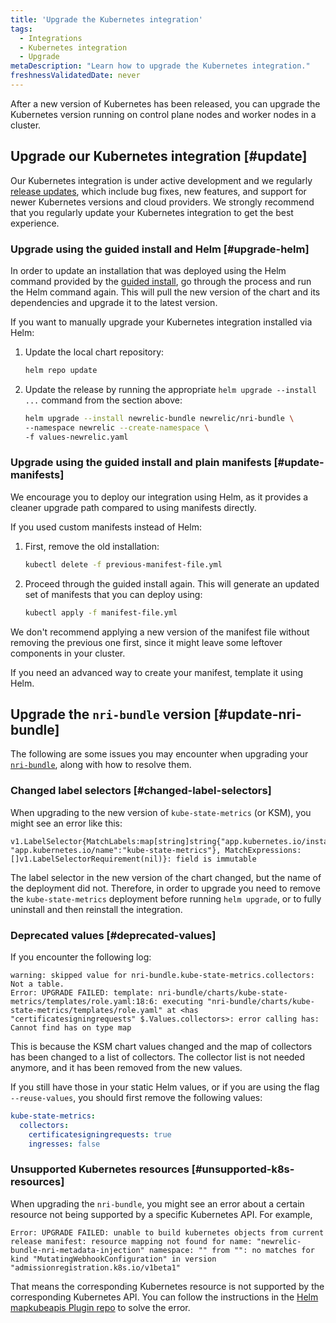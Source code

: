 ```yaml
---
title: 'Upgrade the Kubernetes integration'
tags:
  - Integrations
  - Kubernetes integration
  - Upgrade
metaDescription: "Learn how to upgrade the Kubernetes integration."
freshnessValidatedDate: never
---
```


After a new version of Kubernetes has been released, you can upgrade the Kubernetes version running on control plane nodes and worker nodes in a cluster.

## Upgrade our Kubernetes integration [#update]

Our Kubernetes integration is under active development and we regularly [release updates](/docs/release-notes/infrastructure-release-notes/kubernetes-integration-release-notes/), which include bug fixes, new features, and support for newer Kubernetes versions and cloud providers. We strongly recommend that you regularly update your Kubernetes integration to get the best experience.

### Upgrade using the guided install and Helm [#upgrade-helm]

In order to update an installation that was deployed using the Helm command provided by the [guided install](https://one.newrelic.com/nr1-core?state=51fbbd48-c8ca-ead9-bb90-af96e18d82a7), go through the process and run the Helm command again. This will pull the new version of the chart and its dependencies and upgrade it to the latest version.

If you want to manually upgrade your Kubernetes integration installed via Helm:

1. Update the local chart repository:

   ```bash
   helm repo update
   ```

2. Update the release by running the appropriate `helm upgrade --install ...` command from the section above:

   ```bash
   helm upgrade --install newrelic-bundle newrelic/nri-bundle \
   --namespace newrelic --create-namespace \
   -f values-newrelic.yaml
   ```

### Upgrade using the guided install and plain manifests [#update-manifests]

<Callout variant="tip">
  We encourage you to deploy our integration using Helm, as it provides a cleaner upgrade path compared to using manifests directly.
</Callout>

If you used custom manifests instead of Helm:

1. First, remove the old installation:

   ```bash
   kubectl delete -f previous-manifest-file.yml
   ```

2. Proceed through the guided install again. This will generate an updated set of manifests that you can deploy using:

   ```bash
   kubectl apply -f manifest-file.yml
   ```

We don't recommend applying a new version of the manifest file without removing the previous one first, since it might leave some leftover components in your cluster.

If you need an advanced way to create your manifest, template it using Helm.

## Upgrade the `nri-bundle` version [#update-nri-bundle]

The following are some issues you may encounter when upgrading your [`nri-bundle`](https://github.com/newrelic/helm-charts/blob/master/charts/nri-bundle/README.md), along with how to resolve them.

### Changed label selectors [#changed-label-selectors]

When upgrading to the new version of `kube-state-metrics` (or KSM), you might see an error like this:

```
v1.LabelSelector{MatchLabels:map[string]string{"app.kubernetes.io/instance":"newrelic", "app.kubernetes.io/name":"kube-state-metrics"}, MatchExpressions:[]v1.LabelSelectorRequirement(nil)}: field is immutable
```

The label selector in the new version of the chart changed, but the name of the deployment did not. Therefore, in order to upgrade you need to remove the `kube-state-metrics` deployment before running `helm upgrade`, or to fully uninstall and then reinstall the integration.

### Deprecated values [#deprecated-values]

If you encounter the following log:

```
warning: skipped value for nri-bundle.kube-state-metrics.collectors: Not a table.
Error: UPGRADE FAILED: template: nri-bundle/charts/kube-state-metrics/templates/role.yaml:18:6: executing "nri-bundle/charts/kube-state-metrics/templates/role.yaml" at <has "certificatesigningrequests" $.Values.collectors>: error calling has: Cannot find has on type map
```

This is because the KSM chart values changed and the map of collectors has been changed to a list of collectors.
The collector list is not needed anymore, and it has been removed from the new values.

If you still have those in your static Helm values, or if you are using the flag `--reuse-values`, you should first remove the following values:

```yml
kube-state-metrics:
  collectors:
    certificatesigningrequests: true
    ingresses: false
```

### Unsupported Kubernetes resources [#unsupported-k8s-resources]

When upgrading the `nri-bundle`, you might see an error about a certain resource not being supported by a specific Kubernetes API. For example,

```
Error: UPGRADE FAILED: unable to build kubernetes objects from current release manifest: resource mapping not found for name: "newrelic-bundle-nri-metadata-injection" namespace: "" from "": no matches for kind "MutatingWebhookConfiguration" in version "admissionregistration.k8s.io/v1beta1"
```

That means the corresponding Kubernetes resource is not supported by the corresponding Kubernetes API. You can follow the instructions in the [Helm mapkubeapis Plugin repo](https://github.com/helm/helm-mapkubeapis) to solve the error.
